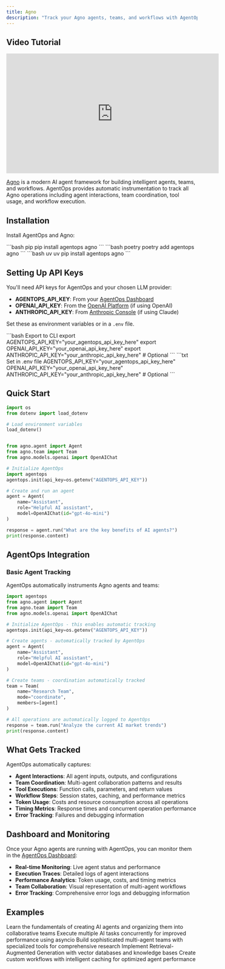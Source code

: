 ```yaml
---
title: Agno
description: "Track your Agno agents, teams, and workflows with AgentOps"
---
```


## Video Tutorial

<iframe
  width="560"
  height="315"
  src="https://www.youtube.com/embed/M4e1Ybkn_K0"
  title="AgentOps + Agno Integration Tutorial"
  frameborder="0"
  allow="accelerometer; autoplay; clipboard-write; encrypted-media; gyroscope; picture-in-picture"
  allowfullscreen
></iframe>

[Agno](https://docs.agno.com) is a modern AI agent framework for building intelligent agents, teams, and workflows. AgentOps provides automatic instrumentation to track all Agno operations including agent interactions, team coordination, tool usage, and workflow execution.

## Installation

Install AgentOps and Agno:

<CodeGroup>
  ```bash pip
  pip install agentops agno 
  ```
  ```bash poetry
  poetry add agentops agno 
  ```
  ```bash uv
  uv pip install agentops agno 
  ```
</CodeGroup>

## Setting Up API Keys

You'll need API keys for AgentOps and your chosen LLM provider:
- **AGENTOPS_API_KEY**: From your [AgentOps Dashboard](https://app.agentops.ai/)
- **OPENAI_API_KEY**: From the [OpenAI Platform](https://platform.openai.com/api-keys) (if using OpenAI)
- **ANTHROPIC_API_KEY**: From [Anthropic Console](https://console.anthropic.com/) (if using Claude)

Set these as environment variables or in a `.env` file.

<CodeGroup>
  ```bash Export to CLI
  export AGENTOPS_API_KEY="your_agentops_api_key_here"
  export OPENAI_API_KEY="your_openai_api_key_here"
  export ANTHROPIC_API_KEY="your_anthropic_api_key_here"  # Optional
  ```
  ```txt Set in .env file
  AGENTOPS_API_KEY="your_agentops_api_key_here"
  OPENAI_API_KEY="your_openai_api_key_here"
  ANTHROPIC_API_KEY="your_anthropic_api_key_here"  # Optional
  ```
</CodeGroup>

## Quick Start

```python
import os
from dotenv import load_dotenv

# Load environment variables
load_dotenv()


from agno.agent import Agent
from agno.team import Team
from agno.models.openai import OpenAIChat

# Initialize AgentOps
import agentops
agentops.init(api_key=os.getenv("AGENTOPS_API_KEY"))

# Create and run an agent
agent = Agent(
    name="Assistant",
    role="Helpful AI assistant",
    model=OpenAIChat(id="gpt-4o-mini")
)

response = agent.run("What are the key benefits of AI agents?")
print(response.content)
```

## AgentOps Integration

### Basic Agent Tracking

AgentOps automatically instruments Agno agents and teams:

```python
import agentops
from agno.agent import Agent
from agno.team import Team
from agno.models.openai import OpenAIChat

# Initialize AgentOps - this enables automatic tracking
agentops.init(api_key=os.getenv("AGENTOPS_API_KEY"))

# Create agents - automatically tracked by AgentOps
agent = Agent(
    name="Assistant",
    role="Helpful AI assistant",
    model=OpenAIChat(id="gpt-4o-mini")
)

# Create teams - coordination automatically tracked
team = Team(
    name="Research Team", 
    mode="coordinate", 
    members=[agent]
)

# All operations are automatically logged to AgentOps
response = team.run("Analyze the current AI market trends")
print(response.content)
```

## What Gets Tracked

AgentOps automatically captures:

- **Agent Interactions**: All agent inputs, outputs, and configurations
- **Team Coordination**: Multi-agent collaboration patterns and results  
- **Tool Executions**: Function calls, parameters, and return values
- **Workflow Steps**: Session states, caching, and performance metrics
- **Token Usage**: Costs and resource consumption across all operations
- **Timing Metrics**: Response times and concurrent operation performance
- **Error Tracking**: Failures and debugging information


## Dashboard and Monitoring

Once your Agno agents are running with AgentOps, you can monitor them in the [AgentOps Dashboard](https://app.agentops.ai/):

- **Real-time Monitoring**: Live agent status and performance
- **Execution Traces**: Detailed logs of agent interactions
- **Performance Analytics**: Token usage, costs, and timing metrics
- **Team Collaboration**: Visual representation of multi-agent workflows
- **Error Tracking**: Comprehensive error logs and debugging information

## Examples

<CardGroup cols={2}>
  <Card title="Basic Agents and Teams" icon="users" href="/v2/examples/agno">
    Learn the fundamentals of creating AI agents and organizing them into collaborative teams
  </Card>
  
  <Card title="Async Operations" icon="bolt" href="https://github.com/AgentOps-AI/agentops/blob/main/examples/agno/agno_async_operations.ipynb">
    Execute multiple AI tasks concurrently for improved performance using asyncio
  </Card>
  
  <Card title="Research Team Collaboration" icon="magnifying-glass" href="https://github.com/AgentOps-AI/agentops/blob/main/examples/agno/agno_research_team.ipynb">
    Build sophisticated multi-agent teams with specialized tools for comprehensive research
  </Card>
  
  <Card title="RAG Tool Integration" icon="database" href="https://github.com/AgentOps-AI/agentops/blob/main/examples/agno/agno_tool_integrations.ipynb">
    Implement Retrieval-Augmented Generation with vector databases and knowledge bases
  </Card>
  
  <Card title="Workflow Setup with Caching" icon="diagram-project" href="https://github.com/AgentOps-AI/agentops/blob/main/examples/agno/agno_workflow_setup.ipynb">
    Create custom workflows with intelligent caching for optimized agent performance
  </Card>
</CardGroup>

